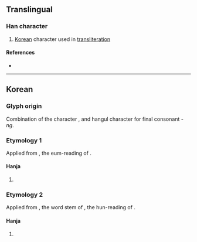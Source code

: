 {{character info}}
==Translingual==

===Han character===
{{Han char|rn=19|rad=力|as=04|sn=6|four=|canj=KRR|ids=⿱[[加]][[㇣]]}}

# [[Korea]]n character used in [[transliteration]]

====References====
* {{Han ref|kx=0146.241|dkj=|dj=|hdz=|uh=3514|ud=13588|bh=|bd=}}

----

==Korean==

===Glyph origin===
{{ko-etym-gukja}} Combination of the character {{m|ko|加|ts=[[가]]|tr=ga|pos=hun-reading: {{ko-l|더하다|to be more than, to add}}, derived from {{ko-l|더|more}}}}, and hangul character {{ko-l|ㅇ}} for final consonant ''-ng''.

===Etymology 1===
Applied from {{ko-l|가}}, the eum-reading of {{m|ko|加}}.

====Hanja====
{{ko-hanja/new|음역자|강}}

# {{hanja form of|강|{{n-g|[[hanja]] used for [[transliteration]]}}}}

===Etymology 2===
Applied from {{ko-l|더}}, the word stem of {{ko-l|더하다}}, the hun-reading of {{m|ko|加}}.

====Hanja====
{{ko-hanja/new|음역자|덩}}

# {{hanja form of|덩|{{n-g|[[hanja]] used for [[transliteration]]}}}}